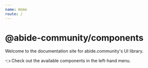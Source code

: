 ```yaml
---
name: Home
route: /
---
```


# @abide-community/components

Welcome to the documentation site for abide.community's UI library.

👈 Check out the available components in the left-hand menu.
